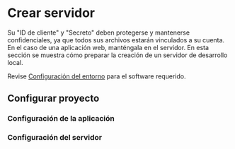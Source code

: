
# Crear servidor

Su "ID de cliente" y "Secreto" deben protegerse y mantenerse confidenciales, ya que todos sus archivos estarán vinculados a su cuenta. En el caso de una aplicación web, manténgala en el servidor. En esta sección se muestra cómo preparar la creación de un servidor de desarrollo local.

Revise [Configuración del entorno](../../setup/) para el software requerido.

## Configurar proyecto

<EnvTabs
  NodeJsVsCode={NodeJsVsCodeSetup}
  DotNetVsCode={DotNetVsCodeSetup}
  DotNetVs2022={DotNetVS2022Setup}
/>

### Configuración de la aplicación

<EnvTabs
  NodeJsVsCode={NodeJsVsCodeConfig}
  DotNetVsCode={DotNetVsCodeConfig}
  DotNetVs2022={DotnetVS2022Config}
/>

### Configuración del servidor

<EnvTabs
  NodeJsVsCode={NodeJsVsCodeServer}
  DotNetVsCode={DotnetVS2022Server}
  DotNetVs2022={DotnetVS2022Server}
/>
